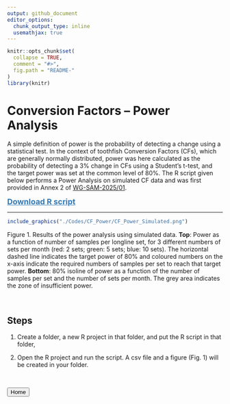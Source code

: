 ```yaml
---
output: github_document
editor_options: 
  chunk_output_type: inline
  usemathjax: true
---
```


<!-- File.md is generated from File.Rmd. Please edit that file -->

```r
knitr::opts_chunk$set(
  collapse = TRUE,
  comment = "#>",
  fig.path = "README-"
)
library(knitr)
```


# Conversion Factors -- Power Analysis

[WG-SAM-2025/01]:https://meetings.ccamlr.org/wg-sam-2025/01

A simple definition of power is the probability of detecting a change using a statistical test. In the context of toothfish Conversion Factors (CFs), which are generally normally distributed, power was here calculated as the probability of detecting a 3% change in CFs using a Student’s t-test, and the target power was set at the common level of 80%. The R script given below performs a Power Analysis on simulated CF data and was first provided in Annex 2 of [WG-SAM-2025/01].

<a href="./Codes/CF_Power/CF_Power_Analysis.R" style="font-size: 18px; color: #337ab7; font-weight: bold">Download R script</a>

------------------------------------------------------------------------


```r
include_graphics("./Codes/CF_Power/CF_Power_Simulated.png")
```

Figure 1. Results of the power analysis using simulated data. **Top**: Power as a function of number of samples per longline set, for 3 different numbers of sets per month (red: 2 sets; green: 5 sets; blue: 10 sets). The horizontal dashed line indicates the target power of 80% and coloured numbers on the x-axis indicate the required numbers of samples per set to reach that target power. **Bottom**: 80% isoline of power as a function of the number of samples per set and the number of sets per month. The grey area indicates the zone of insufficient power.


<br>

## Steps

1. Create a folder, a new R project in that folder, and put the R script in that folder,

2. Open the R project and run the script. A csv file and a figure (Fig. 1) will be created in your folder.

<br>


<form action="./">
    <input type="submit" value="Home" />
</form>
